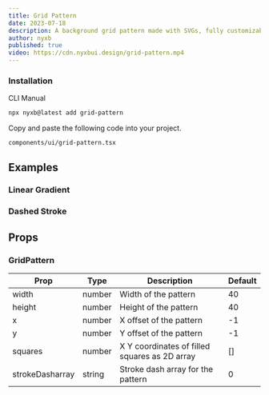 ```yaml
---
title: Grid Pattern
date: 2023-07-18
description: A background grid pattern made with SVGs, fully customizable using Tailwind CSS.
author: nyxb
published: true
video: https://cdn.nyxbui.design/grid-pattern.mp4
---
```


<ComponentPreview name="grid-pattern-demo" />


### Installation

<Tabs defaultValue="cli">

<TabsList>
  <TabsTrigger value="cli">CLI</TabsTrigger>
  <TabsTrigger value="manual">Manual</TabsTrigger>
</TabsList>
<TabsContent value="cli">

```bash
npx nyxb@latest add grid-pattern
```

</TabsContent>

<TabsContent value="manual">

<Steps>

Copy and paste the following code into your project.

```text
components/ui/grid-pattern.tsx
```

<ComponentSource name="grid-pattern" />

</Steps>

</TabsContent>

</Tabs>

## Examples

### Linear Gradient

<ComponentPreview name="grid-pattern-linear-gradient" />

### Dashed Stroke

<ComponentPreview name="grid-pattern-dashed" />

## Props

### GridPattern

| Prop            | Type   | Description                                   | Default |
| --------------- | ------ | --------------------------------------------- | ------- |
| width           | number | Width of the pattern                          | 40      |
| height          | number | Height of the pattern                         | 40      |
| x               | number | X offset of the pattern                       | -1      |
| y               | number | Y offset of the pattern                       | -1      |
| squares         | number | X Y coordinates of filled squares as 2D array | []      |
| strokeDasharray | string | Stroke dash array for the pattern             | 0       |
